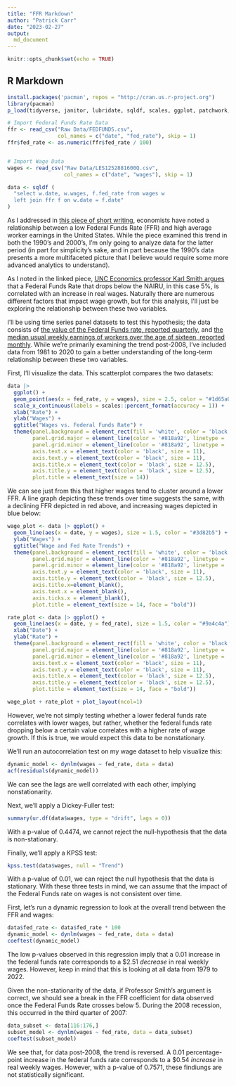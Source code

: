 ```yaml
---
title: "FFR Markdown"
author: "Patrick Carr"
date: "2023-02-27"
output:
  md_document
---
```


```r
knitr::opts_chunk$set(echo = TRUE)
```

## R Markdown

```r
install.packages('pacman', repos = "http://cran.us.r-project.org")
library(pacman)
p_load(tidyverse, janitor, lubridate, sqldf, scales, ggplot, patchwork, dynlm, urca, tseries, lmtest, xts)
```

```r
# Import Federal Funds Rate Data
ffr <- read_csv("Raw Data/FEDFUNDS.csv",
                col_names = c("date", "fed_rate"), skip = 1)
ffr$fed_rate <- as.numeric(ffr$fed_rate / 100)


# Import Wage Data
wages <- read_csv("Raw Data/LES1252881600Q.csv",
                  col_names = c("date", "wages"), skip = 1)

data <- sqldf (
  "select w.date, w.wages, f.fed_rate from wages w
  left join ffr f on w.date = f.date"
)

```

As I addressed in [this piece of short writing](https://www.blogger.com/blog/post/edit/7082565423545917807/6331764398954459332), economists have noted a
relationship between a low Federal Funds Rate (FFR) and high average worker earnings in the United States. While the piece examined this
trend in both the 1990’s and 2000’s, I’m only going to analyze data for the latter period (in part for simplicity’s sake, and in part because the 1990’s data presents a more multifaceted picture that I believe would require some more advanced analytics to understand).

As I noted in the linked piece, [UNC Economics professor Karl Smith argues](https://www.bloomberg.com/opinion/articles/2019-05-02/u-s-worker-productivity-is-up-and-the-fed-should-pay-attention) that a Federal Funds Rate that drops below the NAIRU, in this case 5%, is correlated with an increase in real wages. Naturally there are numerous different factors that impact wage growth, but for this analysis, I'll just be exploring the relationship between these two variables.

I’ll be using time series panel datasets to test this hypothesis; the data consists of [the value of the Federal Funds rate, reported quarterly](https://fred.stlouisfed.org/series/FEDFUNDS), and [the median usual weekly earnings of workers over the age of sixteen, reported monthly](https://fred.stlouisfed.org/series/LES1252881600Q). While we’re primarily examining the trend post-2008, I’ve included data from 1981 to 2020 to gain a better understanding of the long-term relationship between these two variables.

First, I’ll visualize the data. This scatterplot compares the two datasets:


```r
data |> 
  ggplot() +
  geom_point(aes(x = fed_rate, y = wages), size = 2.5, color = "#1d65a0") +
  scale_x_continuous(labels = scales::percent_format(accuracy = 1)) +
  xlab("Rate") + 
  ylab("Wages") +
  ggtitle("Wages vs. Federal Funds Rate") +
  theme(panel.background = element_rect(fill = 'white', color = 'black'),
        panel.grid.major = element_line(color = '#818a92', linetype = 'dotted'),
        panel.grid.minor = element_line(color = '#818a92', linetype = 'dotted'),
        axis.text.x = element_text(color = 'black', size = 11),
        axis.text.y = element_text(color = 'black', size = 11),
        axis.title.x = element_text(color = 'black', size = 12.5),
        axis.title.y = element_text(color = 'black', size = 12.5),
        plot.title = element_text(size = 14))
```

We can see just from this that higher wages tend to cluster around a lower FFR. A line graph depicting these trends over time suggests the same, with a declining FFR depicted in red above, and increasing wages depicted in blue below:

```r
wage_plot <- data |> ggplot() +
  geom_line(aes(x = date, y = wages), size = 1.5, color = "#3d82b5") +
  ylab("Wages") +
  ggtitle("Wage and Fed Rate Trends") +
  theme(panel.background = element_rect(fill = 'white', color = 'black'),
        panel.grid.major = element_line(color = '#818a92', linetype = 'dotted'),
        panel.grid.minor = element_line(color = '#818a92', linetype = 'dotted'),
        axis.text.y = element_text(color = 'black', size = 11),
        axis.title.y = element_text(color = 'black', size = 12.5),
        axis.title.x=element_blank(),
        axis.text.x = element_blank(),
        axis.ticks.x = element_blank(),
        plot.title = element_text(size = 14, face = "bold"))

rate_plot <- data |> ggplot() +
  geom_line(aes(x = date, y = fed_rate), size = 1.5, color = "#9a4c4a") +
  xlab("Date") +
  ylab("Rate") +
  theme(panel.background = element_rect(fill = 'white', color = 'black'),
        panel.grid.major = element_line(color = '#818a92', linetype = 'dotted'),
        panel.grid.minor = element_line(color = '#818a92', linetype = 'dotted'),
        axis.text.x = element_text(color = 'black', size = 11),
        axis.text.y = element_text(color = 'black', size = 11),
        axis.title.x = element_text(color = 'black', size = 12.5),
        axis.title.y = element_text(color = 'black', size = 12.5),
        plot.title = element_text(size = 14, face = "bold"))

wage_plot + rate_plot + plot_layout(ncol=1)
```

However, we’re not simply testing whether a lower federal funds rate correlates with lower wages, but rather, whether the federal funds rate dropping below a certain value correlates with a higher rate of wage growth. If this is true, we would expect this data to be nonstationary.


We’ll run an autocorrelation test on my wage dataset to help visualize this:

```r
dynamic_model <- dynlm(wages ~ fed_rate, data = data)
acf(residuals(dynamic_model))
```

We can see the lags are well correlated with each other, implying nonstationarity.

Next, we’ll apply a Dickey-Fuller test:

```r
summary(ur.df(data$wages, type = "drift", lags = 0))
```

With a p-value of 0.4474, we cannot reject the null-hypothesis that the data is non-stationary.

Finally, we’ll apply a KPSS test:

```r
kpss.test(data$wages, null = "Trend")
```

With a p-value of 0.01, we can reject the null hypothesis that the data is stationary. With these three tests in mind, we can assume that the impact of the Federal Funds rate on wages is not consistent over time.

First, let’s run a dynamic regression to look at the overall trend between the FFR and wages:

```r
data$fed_rate <- data$fed_rate * 100
dynamic_model <- dynlm(wages ~ fed_rate, data = data)
coeftest(dynamic_model)
```

The low p-values observed in this regression imply that a 0.01 increase in the federal funds rate corresponds to a $2.51 *decrease* in real weekly wages. However, keep in mind that this is looking at all data from 1979 to 2022.

Given the non-stationarity of the data, if Professor Smith’s argument is correct, we should see a break in the FFR coefficient for data observed once the Federal Funds Rate crosses below 5. During the 2008 recession, this occurred in the third quarter of 2007:

```r
data_subset <- data[116:176,]
subset_model <- dynlm(wages ~ fed_rate, data = data_subset)
coeftest(subset_model)
```

We see that, for data post-2008, the trend is reversed. A 0.01 percentage-point increase in the federal funds rate corresponds to a $0.54 *increase* in real weekly wages. However, with a p-value of 0.7571, these findiungs are not statistically significant.
